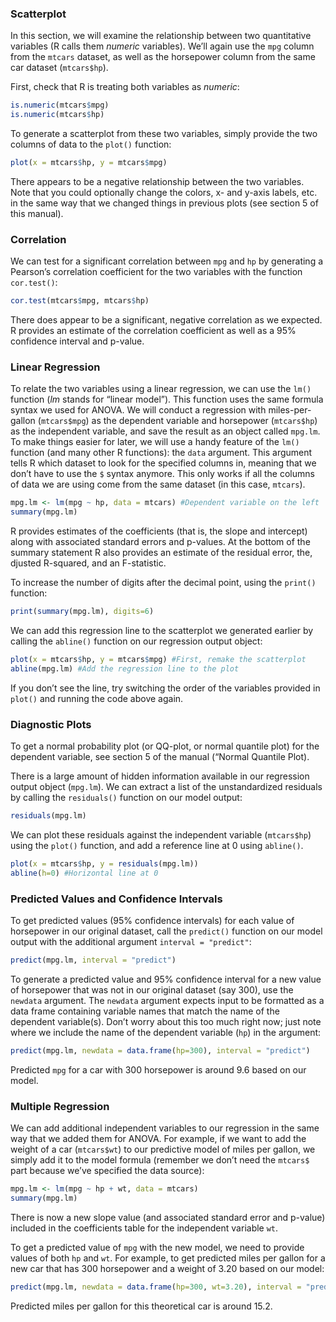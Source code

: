 ### Scatterplot

In this section, we will examine the relationship between two quantitative variables (R calls them *numeric* variables). We'll again use the `mpg` column from the `mtcars` dataset, as well as the horsepower column from the same car dataset (`mtcars$hp`).

First, check that R is treating both variables as *numeric*:

```r
is.numeric(mtcars$mpg)
is.numeric(mtcars$hp)
```

To generate a scatterplot from these two variables, simply provide the  two columns of data to the `plot()` function:

```r
plot(x = mtcars$hp, y = mtcars$mpg)
```

There appears to be a negative relationship between the two variables. Note that you could optionally change the colors, x- and y-axis labels, etc. in the same way that we changed things in previous plots (see section 5 of this manual).

### Correlation

We can test for a significant correlation between `mpg` and `hp` by generating a Pearson's correlation coefficient for the two variables with the function `cor.test()`:

```r
cor.test(mtcars$mpg, mtcars$hp)
```

There does appear to be a significant, negative correlation as we expected. R provides an estimate of the correlation coefficient as well as a 95% confidence interval and p-value.

### Linear Regression

To relate the two variables using a linear regression, we can use the `lm()` function (*lm* stands for "linear model"). This function uses the same formula syntax we used for ANOVA. We will conduct a regression with miles-per-gallon (`mtcars$mpg`) as the dependent variable and horsepower (`mtcars$hp`) as the independent variable, and save the result as an object called `mpg.lm`. To make things easier for later, we will use a handy feature of the `lm()` function (and many other R functions): the `data` argument. This argument tells R which dataset to look for the specified columns in, meaning that we don't have to use the `$` syntax anymore. This only works if all the columns of data we are using come from the same dataset (in this case, `mtcars`).

```r
mpg.lm <- lm(mpg ~ hp, data = mtcars) #Dependent variable on the left
summary(mpg.lm)
```

R provides estimates of the coefficients (that is, the slope and intercept) along with associated standard errors and p-values. At the bottom of the summary statement R also provides an estimate of the residual error, the, djusted R-squared, and an F-statistic.

To increase the number of digits after the decimal point, using the `print()` function:

```r
print(summary(mpg.lm), digits=6)
```

We can add this regression line to the scatterplot we generated earlier by calling the `abline()` function on our regression output object:

```r
plot(x = mtcars$hp, y = mtcars$mpg) #First, remake the scatterplot
abline(mpg.lm) #Add the regression line to the plot
```

If you don't see the line, try switching the order of the variables provided in `plot()` and running the code above again.

### Diagnostic Plots

To get a normal probability plot (or QQ-plot, or normal quantile plot) for the dependent variable, see section 5 of the manual ("Normal Quantile Plot).

There is a large amount of hidden information available in our regression output object (`mpg.lm`). We can extract a list of the unstandardized residuals by calling the `residuals()` function on our model output:

```r
residuals(mpg.lm)
```

We can plot these residuals against the independent variable (`mtcars$hp`) using the `plot()` function, and add a reference line at 0 using `abline()`.

```r
plot(x = mtcars$hp, y = residuals(mpg.lm))
abline(h=0) #Horizontal line at 0
```

### Predicted Values and Confidence Intervals

To get predicted values (95% confidence intervals) for each value of horsepower in our original dataset, call the `predict()` function on our model output with the additional argument `interval = "predict"`:

```r
predict(mpg.lm, interval = "predict")
```

To generate a predicted value and 95% confidence interval for a new value of horsepower that was not in our original dataset (say 300), use the `newdata` argument. The `newdata` argument expects input to be formatted as a data frame containing variable names that match the name of the dependent variable(s). Don't worry about this too much right now; just note where we include the name of the dependent variable (`hp`) in the argument:

```r
predict(mpg.lm, newdata = data.frame(hp=300), interval = "predict")
```

Predicted `mpg` for a car with 300 horsepower is around 9.6 based on our model.

### Multiple Regression

We can add additional independent variables to our regression in the same way that we added them for ANOVA. For example, if we want to add the weight of a car (`mtcars$wt`) to our predictive model of miles per gallon, we simply add it to the model formula (remember we don't need the `mtcars$` part because we've specified the data source):

```r
mpg.lm <- lm(mpg ~ hp + wt, data = mtcars)
summary(mpg.lm)
```

There is now a new slope value (and associated standard error and p-value) included in the coefficients table for the independent variable `wt`.

To get a predicted value of `mpg` with the new model, we need to provide values of both `hp` and `wt`. For example, to get predicted miles per gallon for a new car that has 300 horsepower and a weight of 3.20 based on our model:

```r
predict(mpg.lm, newdata = data.frame(hp=300, wt=3.20), interval = "predict")
```

Predicted miles per gallon for this theoretical car is around 15.2.
